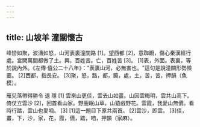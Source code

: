 ```yaml
---
---
---
```

title: 山坡羊 潼關懷古
---



峰巒如聚，波濤如怒，山河表裏潼關路 [1]。望西都 [2]，意踟躕，傷心秦漢經行處。宮闕萬間都做了土。興，百姓苦。亡，百姓苦 [3]。 [1]表，外面。表裏，等於說內外。《左傳·僖公二十八年》："表裏山河，必無害也。"這句是說潼關形勢險要。 [2]西都，指長安。 [3]聚，怒，路，都，躕，處，土，苦，苦，押韻（魚模）。

雁兒落帶得勝令 退 隱 [1] 雲來山更佳，雲去山如畫。山因雲晦明，雲共山高下。 倚仗立雲沙 [2]，回首看山家。野鹿眠山草，山猿戲野花。雲霞，我愛山無價。看時行踏，雲山也愛咱。 [3] [1]這一題目下原共兩首。 [2]雲沙，即雲。 [3]佳，畫，下，沙，家，花，霞，價，踏，咱，押韻（家麻）。